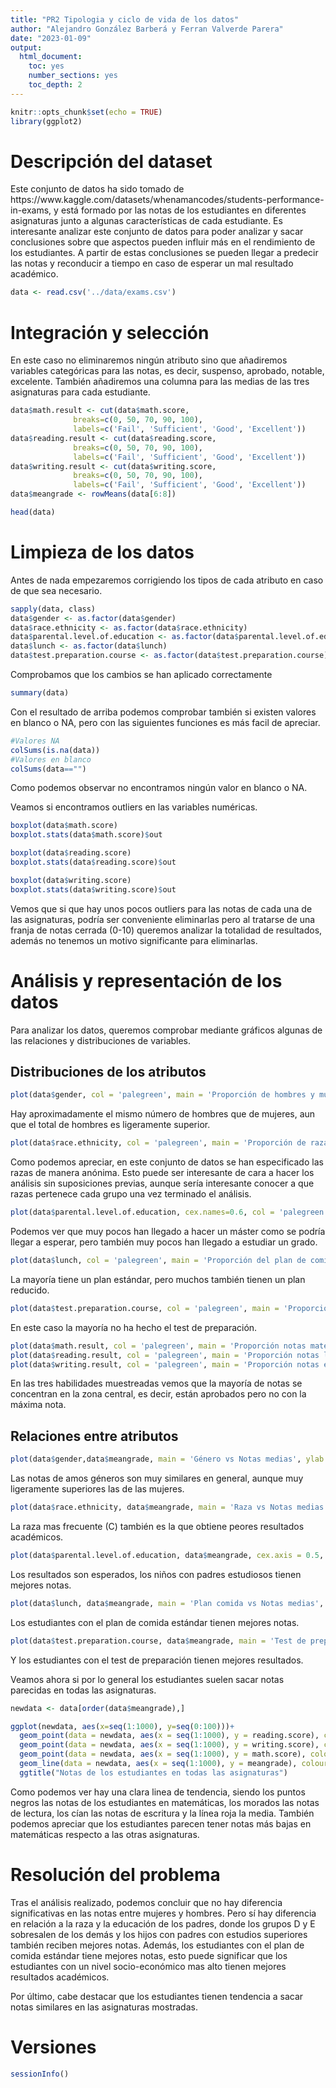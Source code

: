 ---
title: "PR2 Tipologia y ciclo de vida de los datos"
author: "Alejandro González Barberá y Ferran Valverde Parera"
date: "2023-01-09"
output:
  html_document:
    toc: yes
    number_sections: yes
    toc_depth: 2
---

```{r setup, include=FALSE}
knitr::opts_chunk$set(echo = TRUE)
library(ggplot2)
```

# Descripción del dataset

Este conjunto de datos ha sido tomado de https://www.kaggle.com/datasets/whenamancodes/students-performance-in-exams, y está formado por las notas de los estudiantes en diferentes asignaturas junto a algunas características de cada estudiante.
Es interesante analizar este conjunto de datos para poder analizar y sacar conclusiones sobre que aspectos pueden influir más en el rendimiento de los estudiantes.
A partir de estas conclusiones se pueden llegar a predecir las notas y reconducir a tiempo en caso de esperar un mal resultado académico.

```{r}
data <- read.csv('../data/exams.csv')
```


# Integración y selección

En este caso no eliminaremos ningún atributo sino que añadiremos variables categóricas para las notas, es decir, suspenso, aprobado, notable, excelente.
También añadiremos una columna para las medias de las tres asignaturas para cada estudiante.
```{r}
data$math.result <- cut(data$math.score,
              breaks=c(0, 50, 70, 90, 100),
              labels=c('Fail', 'Sufficient', 'Good', 'Excellent'))
data$reading.result <- cut(data$reading.score,
              breaks=c(0, 50, 70, 90, 100),
              labels=c('Fail', 'Sufficient', 'Good', 'Excellent'))
data$writing.result <- cut(data$writing.score,
              breaks=c(0, 50, 70, 90, 100),
              labels=c('Fail', 'Sufficient', 'Good', 'Excellent'))
data$meangrade <- rowMeans(data[6:8])

head(data)

```


# Limpieza de los datos

Antes de nada empezaremos corrigiendo los tipos de cada atributo en caso de que sea necesario.

```{r}
sapply(data, class)
data$gender <- as.factor(data$gender)
data$race.ethnicity <- as.factor(data$race.ethnicity)
data$parental.level.of.education <- as.factor(data$parental.level.of.education)
data$lunch <- as.factor(data$lunch)
data$test.preparation.course <- as.factor(data$test.preparation.course)
```
Comprobamos que los cambios se han aplicado correctamente
```{r}
summary(data)
```

Con el resultado de arriba podemos comprobar también si existen valores en blanco o NA, pero con las siguientes funciones es más facil de apreciar.
```{r}
#Valores NA
colSums(is.na(data)) 
#Valores en blanco
colSums(data=="")
```

Como podemos observar no encontramos ningún valor en blanco o NA.

Veamos si encontramos outliers en las variables numéricas.

```{r}
boxplot(data$math.score)
boxplot.stats(data$math.score)$out

boxplot(data$reading.score)
boxplot.stats(data$reading.score)$out

boxplot(data$writing.score)
boxplot.stats(data$writing.score)$out
```

Vemos que si que hay unos pocos outliers para las notas de cada una de las asignaturas, podría ser conveniente eliminarlas pero al tratarse de una franja de notas cerrada (0-10) queremos analizar la totalidad de resultados, además no tenemos un motivo significante para eliminarlas.

# Análisis y representación de los datos

Para analizar los datos, queremos comprobar mediante gráficos algunas de las relaciones y distribuciones de variables.

## Distribuciones de los atributos

```{r}

plot(data$gender, col = 'palegreen', main = 'Proporción de hombres y mujeres') 
```

Hay aproximadamente el mismo número de hombres que de mujeres, aun que el total de hombres es ligeramente superior.


```{r}

plot(data$race.ethnicity, col = 'palegreen', main = 'Proporción de razas') 
```

Como podemos apreciar, en este conjunto de datos se han especificado las razas de manera anónima. Esto puede ser interesante de cara a hacer los análisis sin suposiciones previas, aunque sería interesante conocer a que razas pertenece cada grupo una vez terminado el análisis.

```{r}

plot(data$parental.level.of.education, cex.names=0.6, col = 'palegreen', main = 'Proporción de estudios de los padres')
```

Podemos ver que muy pocos han llegado a hacer un máster como se podría llegar a esperar, pero también muy pocos han llegado a estudiar un grado.

```{r}

plot(data$lunch, col = 'palegreen', main = 'Proporción del plan de comida') 
```

La mayoría tiene un plan estándar, pero muchos también tienen un plan reducido. 

```{r}

plot(data$test.preparation.course, col = 'palegreen', main = 'Proporción de tests iniciales hechos') 
```

En este caso la mayoría no ha hecho el test de preparación.

```{r}

plot(data$math.result, col = 'palegreen', main = 'Proporción notas matematicas')
plot(data$reading.result, col = 'palegreen', main = 'Proporción notas lectura')
plot(data$writing.result, col = 'palegreen', main = 'Proporción notas escritura')
```

En las tres habilidades muestreadas vemos que la mayoría de notas se concentran en la zona central, es decir, están aprobados pero no con la máxima nota.

## Relaciones entre atributos

```{r}

plot(data$gender,data$meangrade, main = 'Género vs Notas medias', ylab = 'Notas medias', xlab = 'Género') 
```

Las notas de amos géneros son muy similares en general, aunque muy ligeramente superiores las de las mujeres.

```{r}

plot(data$race.ethnicity, data$meangrade, main = 'Raza vs Notas medias', ylab = 'Notas medias', xlab = 'Raza') 
```

La raza mas frecuente (C) también es la que obtiene peores resultados académicos.

```{r}

plot(data$parental.level.of.education, data$meangrade, cex.axis = 0.5, main = 'Educación padres vs Notas medias', ylab = 'Notas medias', xlab = 'Educación padres') 
```

Los resultados son esperados, los niños con padres estudiosos tienen mejores notas.

```{r}

plot(data$lunch, data$meangrade, main = 'Plan comida vs Notas medias', ylab = 'Notas medias', xlab = 'Plan comida') 
```

Los estudiantes con el plan de comida estándar tienen mejores notas.


```{r}

plot(data$test.preparation.course, data$meangrade, main = 'Test de preparación vs Notas medias', ylab = 'Notas medias', xlab = 'Test de preparación') 
```

Y los estudiantes con el test de preparación tienen mejores resultados.

Veamos ahora si por lo general los estudiantes suelen sacar notas parecidas en todas las asignaturas.
```{r}
newdata <- data[order(data$meangrade),]

ggplot(newdata, aes(x=seq(1:1000), y=seq(0:100)))+
  geom_point(data = newdata, aes(x = seq(1:1000), y = reading.score), colour = 'purple')+
  geom_point(data = newdata, aes(x = seq(1:1000), y = writing.score), colour = 'cyan')+
  geom_point(data = newdata, aes(x = seq(1:1000), y = math.score), colour = 'black')+
  geom_line(data = newdata, aes(x = seq(1:1000), y = meangrade), colour = 'red', size = 1.2)+
  ggtitle("Notas de los estudiantes en todas las asignaturas")
```

Como podemos ver hay una clara linea de tendencia, siendo los puntos negros las notas de los estudiantes en matemáticas, los morados las notas de lectura, los cían las notas de escritura y la línea roja la media. También podemos apreciar que los estudiantes parecen tener notas más bajas en matemáticas respecto a las otras asignaturas.

# Resolución del problema
Tras el análisis realizado, podemos concluir que no hay diferencia significativas en las notas entre mujeres y hombres. Pero sí hay diferencia en relación a la raza y la educación de los padres, donde los grupos D y E sobresalen de los demás y los hijos con padres con estudios superiores también reciben mejores notas. Además, los estudiantes con el plan de comida estándar tiene mejores notas, esto puede significar que los estudiantes con un nivel socio-económico mas alto tienen mejores resultados académicos.

Por último, cabe destacar que los estudiantes tienen tendencia a sacar notas similares en las asignaturas mostradas.

# Versiones

```{r}

sessionInfo()
```
